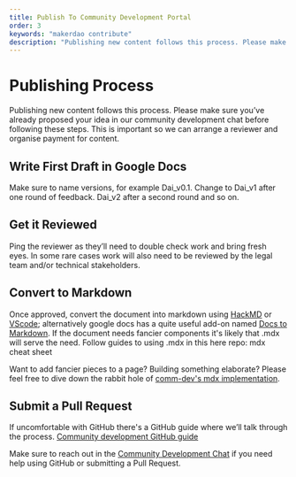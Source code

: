 ```yaml
---
title: Publish To Community Development Portal
order: 3
keywords: "makerdao contribute"
description: "Publishing new content follows this process. Please make sure you’ve already proposed your idea in our community development chat before following these steps."
---
```


# Publishing Process

Publishing new content follows this process. Please make sure you’ve already proposed your idea in our community development chat before following these steps. This is important so we can arrange a reviewer and organise payment for content.

<Process>

<Box>

## Write First Draft in Google Docs

Make sure to name versions, for example Dai_v0.1.
Change to Dai_v1 after one round of feedback. Dai_v2 after a second round and so on.

</Box>

<Box>

## Get it Reviewed

Ping the reviewer as they’ll need to double check work and bring fresh eyes. In some rare cases work will also need to be reviewed by the legal team and/or technical stakeholders.

</Box>

<Box>

## Convert to Markdown

Once approved, convert the document into markdown using [HackMD](http://hackmd.io/) or [VScode](https://code.visualstudio.com/download); alternatively google docs has a quite useful add-on named [Docs to Markdown](https://gsuite.google.com/marketplace/app/docs_to_markdown/700168918607).
If the document needs fancier components it's likely that .mdx will serve the need. Follow guides to using .mdx in this here repo: <Link to="/resources/content/cheatsheet/">mdx cheat sheet</Link>

<Callout icon="plus" secondary>

Want to add fancier pieces to a page? Building something elaborate? Please feel free to dive down the rabbit hole of [comm-dev's mdx implementation](/work_with_us/content/installation-guide/).

</Callout>

</Box>

<Box>

## Submit a Pull Request

If uncomfortable with GitHub there's a GitHub guide where we’ll talk through the process. [Community development GitHub guide](/work_with_us/content/using-github/)

Make sure to reach out in the [Community Development Chat](https://chat.makerdao.com/channel/community-development) if you need help using GitHub or submitting a Pull Request.

</Box>

</Process>
